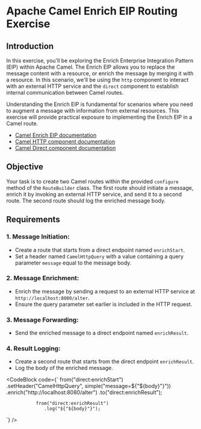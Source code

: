 
# Apache Camel Enrich EIP Routing Exercise

## Introduction
In this exercise, you'll be exploring the Enrich Enterprise Integration Pattern (EIP) within Apache Camel. The Enrich EIP allows you to replace the message content with a resource, or enrich the message by merging it with a resource. In this scenario, we'll be using the `http` component to interact with an external HTTP service and the `direct` component to establish internal communication between Camel routes.

Understanding the Enrich EIP is fundamental for scenarios where you need to augment a message with information from external resources. This exercise will provide practical exposure to implementing the Enrich EIP in a Camel route.

- [Camel Enrich EIP documentation](https://camel.apache.org/components/latest/eips/enrich.html)
- [Camel HTTP component documentation](https://camel.apache.org/components/latest/http-component.html)
- [Camel Direct component documentation](https://camel.apache.org/components/latest/direct-component.html)

## Objective
Your task is to create two Camel routes within the provided `configure` method of the `RouteBuilder` class. The first route should initiate a message, enrich it by invoking an external HTTP service, and send it to a second route. The second route should log the enriched message body.

## Requirements

### 1. **Message Initiation**:
   - Create a route that starts from a direct endpoint named `enrichStart`.
   - Set a header named `CamelHttpQuery` with a value containing a query parameter `message` equal to the message body.

### 2. **Message Enrichment**:
   - Enrich the message by sending a request to an external HTTP service at `http://localhost:8080/alter`.
   - Ensure the query parameter set earlier is included in the HTTP request.

### 3. **Message Forwarding**:
   - Send the enriched message to a direct endpoint named `enrichResult`.

### 4. **Result Logging**:
   - Create a second route that starts from the direct endpoint `enrichResult`.
   - Log the body of the enriched message.

<CodeBlock code={`
            from("direct:enrichStart")
                  .setHeader("CamelHttpQuery", simple("message=${"${body}"}"))
                  .enrich("http://localhost:8080/alter")
                  .to("direct:enrichResult");

               from("direct:enrichResult")
                  .log("${"${body}"}");
`} />